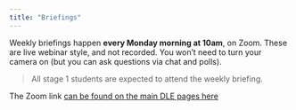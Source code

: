 ```yaml
---
title: "Briefings"
---
```


Weekly briefings happen **every Monday morning at 10am**, on Zoom. These are live webinar style, and not recorded. You won't need to turn your camera on (but you can ask questions via chat and polls).

> All stage 1 students are expected to attend the weekly briefing. 

The Zoom link [can be found on the main DLE pages here](https://dle.plymouth.ac.uk/mod/url/view.php?id=1840804&forceview=1)




